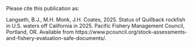 Please cite this publication as: 

Langseth, B.J., M.H. Monk, J.H. Coates, 2025. Status of Quillback rockfish in U.S. waters off California in 2025. Pacific Fishery Management Council, Portland, OR. Available from https://www.pcouncil.org/stock-assessments-and-fishery-evaluation-safe-documents/.

\clearpage
